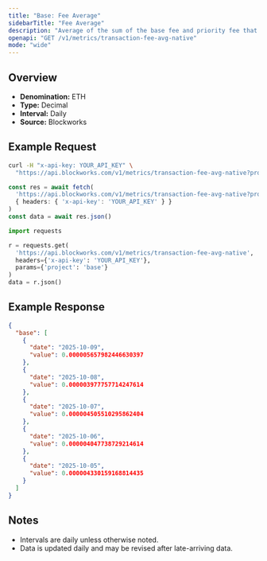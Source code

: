 ```yaml
---
title: "Base: Fee Average"
sidebarTitle: "Fee Average"
description: "Average of the sum of the base fee and priority fee that day in native chain token"
openapi: "GET /v1/metrics/transaction-fee-avg-native"
mode: "wide"
---
```


## Overview

- **Denomination:** ETH
- **Type:** Decimal
- **Interval:** Daily
- **Source:** Blockworks

## Example Request

<CodeGroup>

```bash cURL
curl -H "x-api-key: YOUR_API_KEY" \
  "https://api.blockworks.com/v1/metrics/transaction-fee-avg-native?project=base"
```

```typescript TypeScript
const res = await fetch(
  'https://api.blockworks.com/v1/metrics/transaction-fee-avg-native?project=base',
  { headers: { 'x-api-key': 'YOUR_API_KEY' } }
)
const data = await res.json()
```

```python Python
import requests

r = requests.get(
  'https://api.blockworks.com/v1/metrics/transaction-fee-avg-native',
  headers={'x-api-key': 'YOUR_API_KEY'},
  params={'project': 'base'}
)
data = r.json()
```

</CodeGroup>

## Example Response

```json
{
  "base": [
    {
      "date": "2025-10-09",
      "value": 0.000005657982446630397
    },
    {
      "date": "2025-10-08",
      "value": 0.000003977757714247614
    },
    {
      "date": "2025-10-07",
      "value": 0.000004505510295862404
    },
    {
      "date": "2025-10-06",
      "value": 0.000004047738729214614
    },
    {
      "date": "2025-10-05",
      "value": 0.000004330159168814435
    }
  ]
}
```

## Notes
- Intervals are daily unless otherwise noted.
- Data is updated daily and may be revised after late-arriving data.